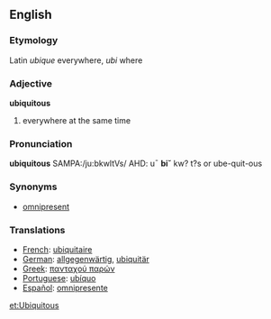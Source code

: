 ==English==
===Etymology===
Latin ''ubique'' everywhere, ''ubi'' where
===Adjective===
'''ubiquitous'''
# everywhere at the same time

===Pronunciation===
'''ubiquitous''' SAMPA:/ju:bkwItVs/
AHD: u¯ '''bi˘''' kw? t?s or ube-quit-ous

===Synonyms===
* [[omnipresent]]

===Translations===
*[[French]]:  [[ubiquitaire]]
*[[German]]: [[allgegenwärtig]], [[ubiquitär]]
*[[Greek]]: [[πανταχού παρών]]
*[[Portuguese]]: [[ubíquo]]
*[[Español]]: [[omnipresente]]

[[et:Ubiquitous]]